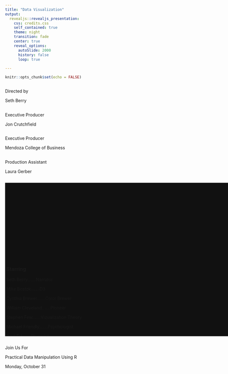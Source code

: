 ```yaml
---
title: "Data Visualization"
output:
  revealjs::revealjs_presentation:
    css: credits.css
    self_contained: true
    theme: night
    transition: fade
    center: true
    reveal_options:
      autoSlide: 2000
      history: false
      loop: true
      
---
```


```r
knitr::opts_chunk$set(echo = FALSE)
```

<script type="text/javascript">
var audio = new Audio('http://www3.nd.edu/~sberry5/electricGroove.mp3');
audio.play();
</script>

## {data-autoslide="2500"} 


Directed by

Seth Berry

## {data-autoslide="2500"}


Executive Producer

Jon Crutchfield

## {data-autoslide="2500"}

Executive Producer

Mendoza College of Business


## {data-autoslide="2500"}

Production Assistant

Laura Gerber


## {data-autoslide="39000"}

<style type="text/css">

#marqueecontainer{
position: relative;
width: 1000px; /*marquee width */
height: 500px; /*marquee height */
background-color: #111;
overflow: hidden;
border: 0px solid orange;
padding: 2px;
padding-left: 4px;
}

</style>

<script type="text/javascript">

var delayb4scroll=13500 //Specify initial delay before marquee starts to scroll ***TAKES SOME PLAYING WITH***
var marqueespeed=3 //Specify marquee scroll speed (larger is faster 1-10)
var pauseit=0 //Pause marquee onMousever (0=no. 1=yes)?

////NO NEED TO EDIT BELOW THIS LINE////////////

var copyspeed=marqueespeed
var pausespeed=(pauseit==0)? copyspeed: 0
var actualheight=''

function scrollmarquee(){
if (parseInt(cross_marquee.style.top)>(actualheight*(-1)+8)) //if scroller hasn't reached the end of its height
cross_marquee.style.top=parseInt(cross_marquee.style.top)-copyspeed+"px" //move scroller upwards
else //else, reset to original position
cross_marquee.style.top=parseInt(marqueeheight)+8+"px"
}

function initializemarquee(){
cross_marquee=document.getElementById("vmarquee")
cross_marquee.style.top=0
marqueeheight=document.getElementById("marqueecontainer").offsetHeight
actualheight=cross_marquee.offsetHeight //height of marquee content (much of which is hidden from view)
if (window.opera || navigator.userAgent.indexOf("Netscape/7")!=-1){ //if Opera or Netscape 7x, add scrollbars to scroll and exit
cross_marquee.style.height=marqueeheight+"px"
cross_marquee.style.overflow="scroll"
return
}
setTimeout('lefttime=setInterval("scrollmarquee()",30)', delayb4scroll)
}

if (window.addEventListener)
window.addEventListener("load", initializemarquee, false)
else if (window.attachEvent)
window.attachEvent("onload", initializemarquee)
else if (document.getElementById)
window.onload=initializemarquee


</script>
<div id="marqueecontainer" onMouseover="copyspeed=pausespeed" onMouseout="copyspeed=marqueespeed">
<div id="vmarquee" style="position: absolute; width: 98%;">

</br>

</br>

</br>

</br>

</br>

</br>

</br>

</br>

<h3>Starring</h3>

Seth Berry.......Narrator

Mike Bostok.......D3

Cynthia Brewer.......Color Brewer

William Cleveland.......Pioneer

Stephen Few.......Vizualization Theory

Michael Friendly.......Psychologist

Paul Tol.......Physicist

Edward Tufte.......Information Display

Hadley Wickham.......Reigning Heavyweight Champion

Leland Wilkinson.......The Grammar of Graphics

</br>
</br>

<h3>Guest Starring</h3>

Michael Clark.......Himself

George Jiang.......Himself

</br>
</br>

<h3>Special Guests</h3>

The A-Team.......Themselves

</br>
</br>


<h3>Internal Soundtrack</h3>


Com Truise

Frank Zappa

Lazerhawk

</br>
</br>

<h3>Catering</h3>


Bruno's Pizza


</br>
</br>

<h3>Developed With</h3>


![](rstudioGrey.png)



![](markdown.png)

</br>

</br>


Thank You!

</div>
</div>


## {data-autoslide="1000"}


## {data-autoslide="90500" data-background-image="https://media.giphy.com/media/mqpYcC6Gy0o12/giphy.gif"}

Join Us For

Practical Data Manipulation Using R

Monday, October 31

